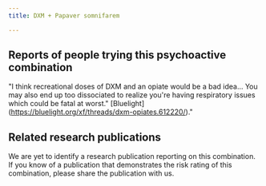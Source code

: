 ---
title: DXM + Papaver somnifarem

---

## Reports of people trying this psychoactive combination

"I think recreational doses of DXM and an opiate would be a bad idea... You may also end up too dissociated to realize you're having respiratory issues which could be fatal at worst." [Bluelight] (https://bluelight.org/xf/threads/dxm-opiates.612220/)."

## Related research publications

We are yet to identify a research publication reporting on this combination. If you know of a publication that demonstrates the risk rating of this combination, please share the publication with us.



